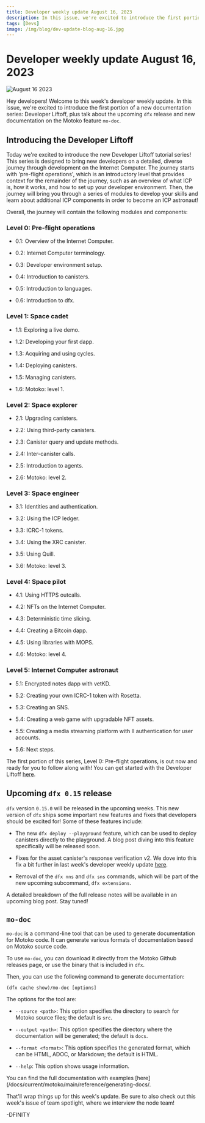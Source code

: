 ```yaml
---
title: Developer weekly update August 16, 2023
description: In this issue, we're excited to introduce the first portion of a new documentation series, Developer Liftoff, plus talk about the upcoming `dfx` release and new documentation on the Motoko feature `mo-doc`.
tags: [Devs]
image: /img/blog/dev-update-blog-aug-16.jpg
---
```


# Developer weekly update August 16, 2023

![August 16 2023](../../static/img/blog/dev-update-blog-aug-16.jpg)

Hey developers! Welcome to this week's developer weekly update. In this issue, we're excited to introduce the first portion of a new documentation series: Developer Liftoff, plus talk about the upcoming `dfx` release and new documentation on the Motoko feature `mo-doc`.

## Introducing the Developer Liftoff

Today we're excited to introduce the new Developer Liftoff tutorial series! This series is designed to bring new developers on a detailed, diverse journey through development on the Internet Computer. The journey starts with 'pre-flight operations', which is an introductory level that provides context for the remainder of the journey, such as an overview of what ICP is, how it works, and how to set up your developer environment. Then, the journey will bring you through a series of modules to develop your skills and learn about additional ICP components in order to become an ICP astronaut!

Overall, the journey will contain the following modules and components:

### Level 0: Pre-flight operations

- 0.1: Overview of the Internet Computer.

- 0.2: Internet Computer terminology.

- 0.3: Developer environment setup.

- 0.4: Introduction to canisters.

- 0.5: Introduction to languages.

- 0.6: Introduction to dfx.

### Level 1: Space cadet

- 1.1: Exploring a live demo.

- 1.2: Developing your first dapp.

- 1.3: Acquiring and using cycles.

- 1.4: Deploying canisters.

- 1.5: Managing canisters.

- 1.6: Motoko: level 1.

### Level 2: Space explorer

- 2.1: Upgrading canisters.

- 2.2: Using third-party canisters.

- 2.3: Canister query and update methods.

- 2.4: Inter-canister calls.

- 2.5: Introduction to agents.

- 2.6: Motoko: level 2.

### Level 3: Space engineer

- 3.1: Identities and authentication.

- 3.2: Using the ICP ledger.

- 3.3: ICRC-1 tokens.

- 3.4: Using the XRC canister.

- 3.5: Using Quill.

- 3.6: Motoko: level 3.

### Level 4: Space pilot

- 4.1: Using HTTPS outcalls.

- 4.2: NFTs on the Internet Computer.

- 4.3: Deterministic time slicing.

- 4.4: Creating a Bitcoin dapp.

- 4.5: Using libraries with MOPS.

- 4.6: Motoko: level 4.

### Level 5: Internet Computer astronaut

- 5.1: Encrypted notes dapp with vetKD.

- 5.2: Creating your own ICRC-1 token with Rosetta.

- 5.3: Creating an SNS.

- 5.4: Creating a web game with upgradable NFT assets.

- 5.5: Creating a media streaming platform with II authentication for user accounts.

- 5.6: Next steps.

The first portion of this series, Level 0: Pre-flight operations, is out now and ready for you to follow along with! You can get started with the Developer Liftoff [here](https://internetcomputer.org/docs/current/tutorials/developer-liftoff/level-0/).

## Upcoming `dfx 0.15` release

`dfx` version `0.15.0` will be released in the upcoming weeks. This new version of `dfx` ships some important new features and fixes that developers should be excited for! Some of these features include:

- The new `dfx deploy --playground` feature, which can be used to deploy canisters directly to the playground. A blog post diving into this feature specifically will be released soon.

- Fixes for the asset canister's response verification v2. We dove into this fix a bit further in last week's developer weekly update [here](2023-08-09-update.mdx).

- Removal of the `dfx nns` and `dfx sns` commands, which will be part of the new upcoming subcommand, `dfx extensions`.

A detailed breakdown of the full release notes will be available in an upcoming blog post. Stay tuned!

## `mo-doc`

`mo-doc` is a command-line tool that can be used to generate documentation for Motoko code. It can generate various formats of documentation based on Motoko source code.

To use `mo-doc`, you can download it directly from the Motoko Github releases page, or use the binary that is included in `dfx`.

Then, you can use the following command to generate documentation:

```
(dfx cache show)/mo-doc [options]
```

The options for the tool are:

- `--source <path>`: This option specifies the directory to search for Motoko source files; the default is `src`.

- `--output <path>`: This option specifies the directory where the documentation will be generated; the default is `docs`.

- `--format <format>`: This option specifies the generated format, which can be HTML, ADOC, or Markdown; the default is HTML.

- `--help`: This option shows usage information.

You can find the full documentation with examples [here](/docs/current/motoko/main/reference/generating-docs/.

That'll wrap things up for this week's update. Be sure to also check out this week's issue of team spotlight, where we interview the node team!

-DFINITY
